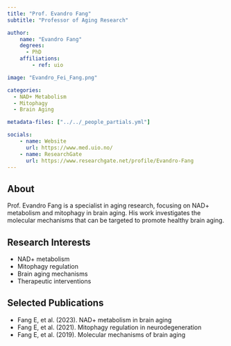 ```yaml
---
title: "Prof. Evandro Fang"
subtitle: "Professor of Aging Research"

author:
    name: "Evandro Fang"
    degrees:
      - PhD
    affiliations:
        - ref: uio

image: "Evandro_Fei_Fang.png"

categories:
  - NAD+ Metabolism
  - Mitophagy
  - Brain Aging

metadata-files: ["../../_people_partials.yml"]

socials:
    - name: Website
      url: https://www.med.uio.no/
    - name: ResearchGate
      url: https://www.researchgate.net/profile/Evandro-Fang
---
```


## About

Prof. Evandro Fang is a specialist in aging research, focusing on NAD+ metabolism and mitophagy in brain aging. His work investigates the molecular mechanisms that can be targeted to promote healthy brain aging.

## Research Interests

- NAD+ metabolism
- Mitophagy regulation
- Brain aging mechanisms
- Therapeutic interventions

## Selected Publications

- Fang E, et al. (2023). NAD+ metabolism in brain aging
- Fang E, et al. (2021). Mitophagy regulation in neurodegeneration
- Fang E, et al. (2019). Molecular mechanisms of brain aging 